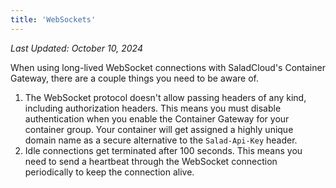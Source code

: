 ```yaml
---
title: 'WebSockets'
---
```


_Last Updated: October 10, 2024_

When using long-lived WebSocket connections with SaladCloud's Container Gateway, there are a couple things you need to
be aware of.

1. The WebSocket protocol doesn't allow passing headers of any kind, including authorization headers. This means you
   must disable authentication when you enable the Container Gateway for your container group. Your container will get
   assigned a highly unique domain name as a secure alternative to the `Salad-Api-Key` header.
2. Idle connections get terminated after 100 seconds. This means you need to send a heartbeat through the WebSocket
   connection periodically to keep the connection alive.
